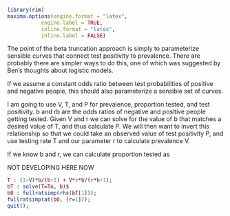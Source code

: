 ```r
library(rim)
maxima.options(engine.format = "latex", 
           engine.label = TRUE,
           inline.format = "latex", 
           inline.label = FALSE)
```

The point of the beta truncation approach is simply to parameterize sensible curves that connect test positivity to prevalence. There are probably there are simpler ways to do this, one of which was suggested by Ben's thoughts about logistic models.

If we assume a constant odds ratio between test probabilities of positive and negative people, this should also parameterize a sensible set of curves. 

I am going to use V, T, and P for prevalence, proportion tested, and test positivity. b and rb are the odds ratios of negative and positive people getting tested. Given V and r we can solve for the value of b that matches a desired value of T, and thus calculate P. We will then want to invert this relationship so that we could take an observed value of test positivity P, and use testing rate T and our parameter r to calculate prevalence V.

If we know b and r, we can calculate proportion tested as 

NOT DEVELOPING HERE NOW

```maxima
T : (1-V)*b/(b+1) + V*r*b/(r*b+1);
bT : solve(T=To, b)$
b0 : fullratsimp(rhs(bT[1]));
fullratsimp(at(b0, [r=1]));
quit();
```
